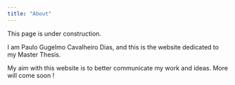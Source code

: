 ```yaml
---
title: "About"
---
```


This page is under construction.

I am Paulo Gugelmo Cavalheiro Dias, and this is the website dedicated to my Master Thesis. 

My aim with this website is to better communicate my work and ideas. 
More will come soon ! 